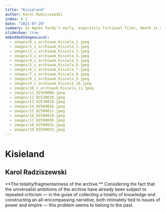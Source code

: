```yaml
---
title: "Kisieland"
author: Karol Radziszewski
index: 6.1
date: "2021-07-29"
summary: In Agnès Vardy's early, especially fictional films, death is an existential scandal for the protagonists - it comes out of nowhere, it is absurd, devoid of any sense and justification in a world where beauty and love are synonyms of life. Death appears to be something unthinkable or unimaginable in the strict sense, even if the protagonists have to - or only seemingly - confront it in an individual experience. In Szczęście (Le bonheur, 1965), the death (perhaps suicide) of one of the main characters is the only moment in which the intentionally artificial, overly cheerful and carefree tone of the film is briefly suspended - we see the corpse of a young, beautiful woman whose passing allows us to realize a male fantasy about the almost painless replacement of one woman by another, a wife by a mistress. Thus, dying is not a problem here, at best it deprives the survivors of the problem.
slideshow: true
embeddedImagesLocal:
  - images/0_z_archiwum_Kisiela_1.jpeg
  - images/1_z_archiwum_Kisiela_2.jpeg
  - images/2_z_archiwum_Kisiela_3.jpeg
  - images/3_z_archiwum_Kisiela_4.jpeg
  - images/4_z_archiwum_Kisiela_5.jpeg
  - images/5_z_archiwum_Kisiela_6.jpeg
  - images/6_z_archiwum_Kisiela_7.jpeg
  - images/7_z_archiwum_Kisiela_8.jpeg
  - images/8_z_archiwum_Kisiela_9.jpeg
  - images/9_z_archiwum_Kisiela_10.jpeg
  - images/10_z_archiwum_Kisiela_11.jpeg
  - images/11_02560008.jpeg
  - images/12_02530030.jpeg
  - images/13_02530018.jpeg
  - images/14_02560026.jpeg
  - images/15_02580011.jpeg
  - images/16_02580019.jpeg
  - images/17_02580030.jpeg
  - images/18_02590032.jpeg
  - images/19_02590033.jpeg
---
```


<TextSlide>

# Kisieland

## Karol Radziszewski

</TextSlide>

<Slide>
  <TwoImageSlide
    image1={props.localImages[0]}
    image2={props.localImages[1]}
    direction="column"
  />
  <TwoImageSlide
    direction="row"
    image1={props.localImages[11]}
    image2={props.localImages[18]}
  />
</Slide>

<Slide>
  <AnnotatedImageSlide image={props.localImages[5]}>
    **The totality/fragmentariness of the archive.** Considering the fact that
    the universalist ambitions of the archive have already been subject to
    repeated criticism — in the guise of collecting a totality of knowledge and
    constructing an all-encompassing narrative, both intimately tied to issues
    of power and empire — this problem seems to belong to the past.
  </AnnotatedImageSlide>
</Slide>

<Slide>
  <FullscreenImageSlide image={props.localImages[12]} />
  <FullscreenImageSlide image={props.localImages[11]} />
  <FullscreenImageSlide image={props.localImages[13]} />
  <FullscreenImageSlide image={props.localImages[14]} />
  <FullscreenImageSlide image={props.localImages[15]} />
  <FullscreenImageSlide image={props.localImages[16]} />
  <FullscreenImageSlide image={props.localImages[17]} />
  <FullscreenImageSlide image={props.localImages[18]} />
  <FullscreenImageSlide image={props.localImages[19]} />
</Slide>

<Slide>
  <CenterImageSlide image={props.localImages[2]} />
  <CenterImageSlide image={props.localImages[3]} />
  <CenterImageSlide image={props.localImages[4]} />
  <CenterImageSlide image={props.localImages[6]} />
  <CenterImageSlide image={props.localImages[7]} />
  <CenterImageSlide image={props.localImages[8]} />
  <CenterImageSlide image={props.localImages[9]} />
  <CenterImageSlide image={props.localImages[10]} />
</Slide>
